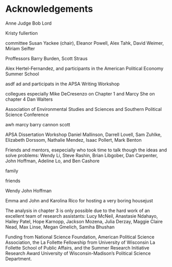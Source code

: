 # Acknowledgements

Anne Judge Bob Lord

Kristy fullertion 

committee 
Susan Yackee (chair), Eleanor Powell, Alex Tahk, David Weimer, Miriam Seifter

Proffessors Barry Burden, Scott Straus 

Alex Hertel-Fernandez, and participants in the American Political Economy Summer School 

asdf ad and participats in the APSA Writing Workshop 

collegues
especially Mike DeCresenzo on Chapter 1 and Marcy She on chapter 4 Dan Walters

 Association of Environmental Studies and Sciences and Southern Political Science Conference

awh 
marcy 
barry 
cannon 
scott 

APSA Dissertation Workshop Daniel Mallinson, Darrell Lovell, Sam Zuhlke, Elizabeth Dorssom, Nathalie Mendez, Isaac Pollert, Mark Benton


Friends and mentors, esepecially  who took time to talk though the ideas and solve problems: Wendy Li, Steve Rashin, Brian Libgober, Dan Carpenter, John Hoffman, Adeline Lo, and Ben Cashore


family 

friends 

Wendy John Hoffman

Emma and John and Karolina Rico for hosting a very boring housejust 

The analysis in chapter 3 is only possible due to the hard work of an excellent team of research assistants: Lucy McNeil, Anastasie Ndahayo, Hailey Patel, Hope Karnopp, Jackson Mozena, Julia Derzay, Maggie Claire Nead, Max Linse, Megan Gmelich, Samiha Bhushan

Funding from National Science Foundation, American Political Science Association, the La Follette Fellowship from University of Wisconsin La Follette School of Public Affairs, and the Summer Research Initiative Research Award University of Wisconsin-Madison's Political Science Department.